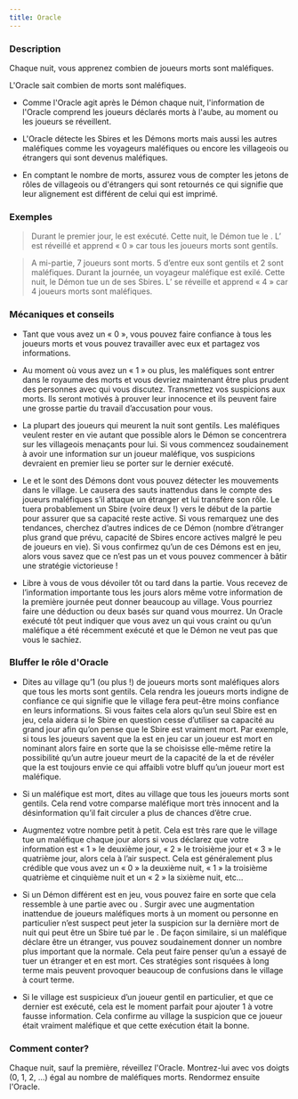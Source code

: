 ```yaml
---
title: Oracle
---
```



<Role ORACLE header />

### Description

Chaque nuit, vous apprenez combien de joueurs morts sont maléfiques.

L'Oracle sait combien de morts sont maléfiques.

-   Comme l'Oracle agit après le Démon chaque nuit, l'information de l'Oracle comprend les joueurs déclarés morts à l'aube, au moment ou les joueurs se réveillent.

-   L'Oracle détecte les Sbires et les Démons morts mais aussi les autres maléfiques comme les voyageurs maléfiques ou encore les villageois ou étrangers qui sont devenus maléfiques.

-   En comptant le nombre de morts, assurez vous de compter les jetons de rôles de villageois ou d'étrangers qui sont retournés ce qui signifie que leur alignement est différent de celui qui est imprimé.
 
### Exemples  

> Durant le premier jour, le <Role FLEURISTE /> est exécuté. Cette nuit, le Démon tue le <Role JONGLEUR />. L’<Role ORACLE /> est réveillé et apprend « 0 » car tous les joueurs morts sont gentils.

> A mi-partie, 7 joueurs sont morts. 5 d’entre eux sont gentils et 2 sont maléfiques. Durant la journée, un voyageur maléfique est exilé. Cette nuit, le Démon tue un de ses Sbires. L’<Role ORACLE /> se réveille et apprend « 4 » car 4 joueurs morts sont maléfiques.

### Mécaniques et conseils

- Tant que vous avez un « 0 », vous pouvez faire confiance à tous les joueurs morts et vous pouvez travailler avec eux et partagez vos informations. 

- Au moment où vous avez un « 1 » ou plus, les maléfiques sont entrer dans le royaume des morts et vous devriez maintenant être plus prudent des personnes avec qui vous discutez. Transmettez vos suspicions aux morts. Ils seront motivés à prouver leur innocence et ils peuvent faire une grosse partie du travail d’accusation pour vous.

- La plupart des joueurs qui meurent la nuit sont gentils. Les maléfiques veulent rester en vie autant que possible alors le Démon se concentrera sur les villageois menaçants pour lui. Si vous commencez soudainement à avoir une information sur un joueur maléfique, vos suspicions devraient en premier lieu se porter sur le dernier exécuté. 

- Le <Role FANG_GU /> et le <Role VIGORMORTIS /> sont des Démons dont vous pouvez détecter les mouvements dans le village. Le <Role FANG_GU /> causera des sauts inattendus dans le compte des joueurs maléfiques s’il attaque un étranger et lui transfère son rôle. Le <Role VIGORMORTIS /> tuera probablement un Sbire (voire deux !) vers le début de la partie pour assurer que sa capacité reste active. Si vous remarquez une des tendances, cherchez d’autres indices de ce Démon (nombre d’étranger plus grand que prévu, capacité de Sbires encore actives malgré le peu de joueurs en vie). Si vous confirmez qu’un de ces Démons est en jeu, alors vous savez que ce n’est pas un <Role VORTOX /> et vous pouvez commencer à bâtir une stratégie victorieuse !
 
- Libre à vous de vous dévoiler tôt ou tard dans la partie. Vous recevez de l’information importante tous les jours alors même votre information de la première journée peut donner beaucoup au village. Vous pourriez faire une déduction ou deux basés sur quand vous mourrez. Un Oracle exécuté tôt peut indiquer que vous avez un <Role VIGORMORTIS /> qui vous craint ou qu’un maléfique a été récemment exécuté et que le Démon ne veut pas que vous le sachiez. 
 
### Bluffer le rôle d'Oracle

- Dites au village qu’1 (ou plus !) de joueurs morts sont maléfiques alors que tous les morts sont gentils. Cela rendra les joueurs morts indigne de confiance ce qui signifie que le village fera peut-être moins confiance en leurs informations. Si vous faites cela alors qu’un seul Sbire est en jeu, cela aidera si le Sbire en question cesse d’utiliser sa capacité au grand jour afin qu’on pense que le Sbire est vraiment mort. Par exemple, si tous les joueurs savent que la <Role SORCIERE /> est en jeu car un joueur est mort en nominant alors faire en sorte que la <Role SORCIERE /> se choisisse elle-même retire la possibilité qu’un autre joueur meurt de la capacité de la <Role SORCIERE /> et de révéler que la <Role SORCIERE /> est toujours envie ce qui affaibli votre bluff qu’un joueur mort est maléfique.

- Si un maléfique est mort, dites au village que tous les joueurs morts sont gentils. Cela rend votre comparse maléfique mort très innocent and la désinformation qu’il fait circuler a plus de chances d’être crue. 

- Augmentez votre nombre petit à petit. Cela est très rare que le village tue un maléfique chaque jour alors si vous déclarez que votre information est « 1 » le deuxième jour, « 2 » le troisième jour et « 3 » le quatrième jour, alors cela à l’air suspect. Cela est généralement plus crédible que vous avez un « 0 » la deuxième nuit, « 1 » la troisième quatrième et cinquième nuit et un « 2 » la sixième nuit, etc…

- Si un Démon différent est en jeu, vous pouvez faire en sorte que cela ressemble à une partie avec <Role VIGORMORTIS /> ou <Role FANG_GU /> . Surgir avec une augmentation inattendue de joueurs maléfiques morts à un moment ou personne en particulier n’est suspect peut jeter la suspicion sur la dernière mort de nuit qui peut être un Sbire tué par le <Role VIGORMORTIS />. De façon similaire, si un maléfique déclare être un étranger, vus pouvez soudainement donner un nombre plus important que la normale. Cela peut faire penser qu’un <Role FANG_GU /> a essayé de tuer un étranger et en est mort. Ces stratégies sont risquées à long terme mais peuvent provoquer beaucoup de confusions dans le village à court terme.

- Si le village est suspicieux d’un joueur gentil en particulier, et que ce dernier est exécuté, cela est le moment parfait pour ajouter 1 à votre fausse information. Cela confirme au village la suspicion que ce joueur était vraiment maléfique et que cette exécution était la bonne.

### Comment conter?

Chaque nuit, sauf la première, réveillez l'Oracle. Montrez-lui avec vos doigts (0, 1, 2, ...) égal au nombre de maléfiques morts. Rendormez ensuite l'Oracle.